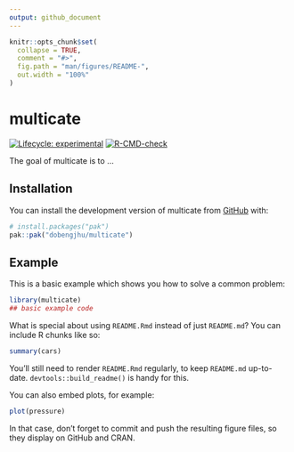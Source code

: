 ```yaml
---
output: github_document
---
```


<!-- README.md is generated from README.Rmd. Please edit that file -->

```r
knitr::opts_chunk$set(
  collapse = TRUE,
  comment = "#>",
  fig.path = "man/figures/README-",
  out.width = "100%"
)
```

# multicate

<!-- badges: start -->
[![Lifecycle: experimental](https://img.shields.io/badge/lifecycle-experimental-orange.svg)](https://lifecycle.r-lib.org/articles/stages.html#experimental)
[![R-CMD-check](https://github.com/dobengjhu/multicate/actions/workflows/R-CMD-check.yaml/badge.svg)](https://github.com/dobengjhu/multicate/actions/workflows/R-CMD-check.yaml)
<!-- badges: end -->

The goal of multicate is to ...

## Installation

You can install the development version of multicate from [GitHub](https://github.com/) with:

``` r
# install.packages("pak")
pak::pak("dobengjhu/multicate")
```

## Example

This is a basic example which shows you how to solve a common problem:

```r
library(multicate)
## basic example code
```

What is special about using `README.Rmd` instead of just `README.md`? You can include R chunks like so:

```r
summary(cars)
```

You'll still need to render `README.Rmd` regularly, to keep `README.md` up-to-date. `devtools::build_readme()` is handy for this.

You can also embed plots, for example:

```r
plot(pressure)
```

In that case, don't forget to commit and push the resulting figure files, so they display on GitHub and CRAN.
